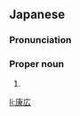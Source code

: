==Japanese==
{{ja-kanjitab|やす|ひろ}}

===Pronunciation===
{{ja-pron|やすひろ}}

===Proper noun===
{{ja-pos|proper|やすひろ}}

# {{given name|male|lang=ja|sort=やすひろ}}

[[li:康広]]